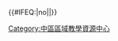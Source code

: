 {{Navbox
  |title      = 中區區域教學資源中心
  |titlestyle = background:#04AAC3;color:#FFFFFF;navbar:plain
  |abovestyle = background:#026675;color:#FFFFFF
  |belowstyle = background:#026675;color:#FFFFFF
  |groupstyle = background:#B3E5ED
  |name       = 中區區域教學資源中心
  |list1      = {{中區區域教學資源中心/list|background:#B3E5ED}}
}}<includeonly>{{#IFEQ:{{{cat}}}|no||[[Category:中區區域教學資源中心]]}}</includeonly><noinclude>{{Documentation}}</noinclude>